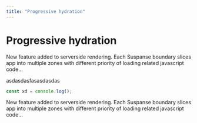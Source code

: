 ```yaml
---
title: "Progressive hydration"
---
```


# Progressive hydration

New feature added to serverside rendering. Each Suspanse boundary slices app into multiple zones with different priority of loading related javascript code...

asdasdasfasasdasdas

```js
const xd = console.log();
```

New feature added to serverside rendering. Each Suspanse boundary slices app into multiple zones with different priority of loading related javascript code...
